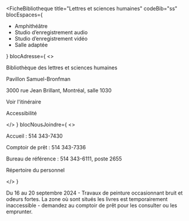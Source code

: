 
<FicheBibliotheque
  title="Lettres et sciences humaines"
  codeBib="ss"
  blocEspaces={
    <ul>
      <li>Amphithéâtre</li>
      <li>Studio d’enregistrement audio</li>
      <li>Studio d’enregistrement vidéo</li>
      <li>Salle adaptée</li>
    </ul>
  }
  blocAdresse={
    <>
      <p>Bibliothèque des lettres et sciences humaines</p>
      <p>Pavillon Samuel-Bronfman</p>
      <p>3000 rue Jean Brillant, Montréal, salle 1030</p>
      <p><Link to="https://www.google.com/maps/place/Pavillon+Samuel-Bronfman,+3000+Jean+Brillant+St,+Montreal,+QC+H3T+1N7,+Canada/@45.499427,-73.616554,4251m/data=!3m1!1e3!4m6!3m5!1s0x4cc919f3c6b6c4fd:0x1783a82167c956!8m2!3d45.4994274!4d-73.6165537!16s%2Fg%2F1tftqq4m?hl=en&entry=ttu&g_ep=EgoyMDI1MDQwOC4wIKXMDSoASAFQAw%3D%3D" Icon={ArrowSquareOut}>Voir l'itinéraire</Link></p>
      <p><Link to="#" Icon={PersonSimpleCircle}>Accessibilité</Link></p>
    </>
  }
  blocNousJoindre={
    <>
      <p>Accueil&nbsp;: 514 343-7430</p>
      <p>Comptoir de prêt&nbsp;: 514 343-7336</p>
      <p>Bureau de référence&nbsp;: 514 343-6111, poste 2655</p>
      <p><Link to="#" Icon>Répertoire du personnel</Link></p>
    </>
  }
>
 <Alert severity="info">Du 16 au 20 septembre 2024 - Travaux de peinture occasionnant bruit et odeurs fortes. La zone où sont situés les livres est temporairement inaccessible - demandez au comptoir de prêt pour les consulter ou les emprunter.</Alert>
</FicheBibliotheque>